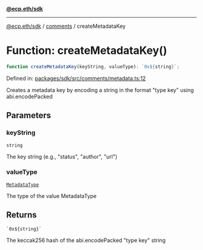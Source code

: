 [**@ecp.eth/sdk**](../../index.mdx)

***

[@ecp.eth/sdk](/sdk-reference/index.mdx) / [comments](/sdk-reference/comments/index.mdx) / createMetadataKey

# Function: createMetadataKey()

```ts
function createMetadataKey(keyString, valueType): `0x${string}`;
```

Defined in: [packages/sdk/src/comments/metadata.ts:12](https://github.com/ecp-eth/comments-monorepo/blob/main/packages/sdk/src/comments/metadata.ts#L12)

Creates a metadata key by encoding a string in the format "type key" using abi.encodePacked

## Parameters

### keyString

`string`

The key string (e.g., "status", "author", "url")

### valueType

[`MetadataType`](/sdk-reference/comments/type-aliases/MetadataType.mdx)

The type of the value MetadataType

## Returns

`` `0x${string}` ``

The keccak256 hash of the abi.encodePacked "type key" string
